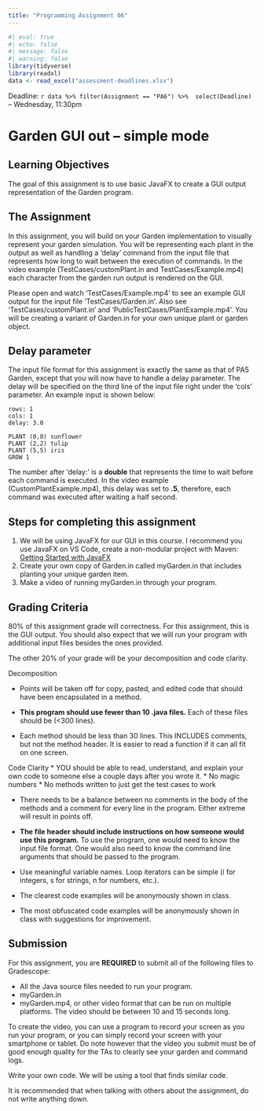 ```yaml
---
title: "Programming Assignment 06"
---
```



```r
#| eval: true
#| echo: false
#| message: false
#| warning: false
library(tidyverse)
library(readxl)
data <- read_excel("assessment-deadlines.xlsx")
```


Deadline: `r data %>% filter(Assignment == "PA6") %>%  select(Deadline)` -- Wednesday, 11:30pm

# Garden GUI out -- simple mode

## Learning Objectives

The goal of this assignment is to use basic JavaFX to create
a GUI output representation of the Garden program.

## The Assignment

In this assignment, you will build on your Garden implementation to visually represent your garden simulation. You will be representing each plant in 
the output as well as handling a 'delay' command from the input file that 
represents how long to wait between the execution of commands. 
In the video example (TestCases/customPlant.in and 
TestCases/Example.mp4) each character from the garden run output is rendered 
on the GUI.

Please open and watch 'TestCases/Example.mp4' to see an example GUI 
output for the input file 'TestCases/Garden.in'.  Also see
'TestCases/customPlant.in' and 'PublicTestCases/PlantExample.mp4'.
You will be creating a variant of Garden.in for your own unique plant or garden object.

## Delay parameter

The input file format for this assignment is exactly the same as that of PA5 Garden, 
except that you will now have to handle a delay parameter.
The delay will be specified on the third line of the input file 
right under the 'cols' parameter. An example input is shown below:

```
rows: 1
cols: 1
delay: 3.0

PLANT (0,0) sunflower
PLANT (2,2) tulip
PLANT (5,5) iris
GROW 1
```

The number after 'delay:' is a **double** that represents the time to wait 
before each command is executed. In the video example (CustomPlantExample.mp4),
this delay was set to **.5**, therefore, each command was executed after waiting a half second.

## Steps for completing this assignment

 1. We will be using JavaFX for our GUI in this course. I recommend you use JavaFX on VS Code, create a non-modular project with Maven: [Getting Started with JavaFX](https://openjfx.io/openjfx-docs/)
 1. Create your own copy of Garden.in called myGarden.in that includes
    planting your unique garden item.
 1.  Make a video of running myGarden.in through your program.

## Grading Criteria

80% of this assignment grade will correctness.  For this assignment, this is the GUI output.
You should also expect that we will run your program with additional input files 
besides the ones provided.

The other 20% of your grade will be your decomposition and code clarity.

Decomposition

* Points will be taken off for copy, pasted, and edited code that
  should have been encapsulated in a method.

* **This program should use fewer than 10 .java files.**
  Each of these files should be (<300 lines).

* Each method should be less than 30 lines.  This INCLUDES
  comments, but not the method header.  It is easier to read a 
  function if it can all fit on one screen.
  
Code Clarity
* YOU should be able to read, understand, and explain your own code
  to someone else a couple days after you wrote it.
  * No magic numbers
  * No methods written to just get the test cases to work

* There needs to be a balance between no comments in the body of the
  methods and a comment for every line in the program.  Either extreme
  will result in points off.

* **The file header should include instructions on how someone would
  use this program.**  To use the program, one would need to know the
  input file format.  One would also need to know the command line arguments
  that should be passed to the program.

* Use meaningful variable names.  Loop iterators can
  be simple (i for integers, s for strings, n for numbers, etc.).

* The clearest code examples will be anonymously shown in class.

* The most obfuscated code examples will be anonymously shown in class
  with suggestions for improvement.
  
## Submission

For this assignment, you are **REQUIRED** to submit all of the following files
to Gradescope:

  * All the Java source files needed to run your program.
  * myGarden.in
  * myGarden.mp4, or other video format that can be run on multiple platforms.
    The video should be between 10 and 15 seconds long.
  
To create the video, you can use a program to record your screen as you run 
your program, or you can simply record your screen with your smartphone or tablet. 
Do note however that the video you submit must be of good enough quality for 
the TAs to clearly see your garden and command logs.

Write your own code. We will be using a tool that finds similar code.

It is recommended that when talking with others about the assignment, do not write
anything down.

